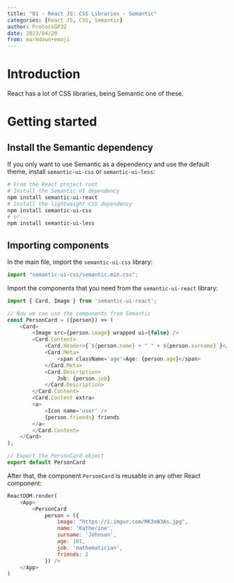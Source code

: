 ```yaml
---
title: "01 - React JS: CSS Libraries - Semantic"
categories: [React JS, CSS, Semantic]
author: ProtossGP32
date: 2023/04/20
from: markdown+emoji
---
```


# Introduction
React has a lot of CSS libraries, being Semantic one of these.

# Getting started
## Install the Semantic dependency
If you only want to use Semantic as a dependency and use the default theme, install `semantic-ui-css` or `semantic-ui-less`:

```.bash
# From the React project root
# Install the Semantic UI dependency
npm install semantic-ui-react
# Install the lightweight CSS dependency
npm install semantic-ui-css
# or...
npm install semantic-ui-less
```

## Importing components
In the main file, import the `semantic-ui-css` library:

```.js
import "semantic-ui-css/semantic.min.css";
``` 

Import the components that you need from the `semantic-ui-react` library:

```.js
import { Card, Image } from 'semantic-ui-react';

// Now we can use the components from Semantic
const PersonCard = ({person}) => (
    <Card>
        <Image src={person.image} wrapped ui={false} />
        <Card.Content>
            <Card.Header>{`${person.name} + " " + ${person.surname}`}</Card.Header>
            <Card.Meta>
                <span className='age'>Age: {person.age}</span>
            </Card.Meta>
            <Card.Description>
                Job: {person.job}
            </Card.Description>
        </Card.Content>
        <Card.Content extra>
        <a>
            <Icon name='user' />
            {person.friends} friends
        </a>
        </Card.Content>
    </Card>
);

// Export the PersonCard object
export default PersonCard
``` 

After that, the component `PersonCard` is reusable in any other React component:
```.js
ReactDOM.render(
    <App>
        <PersonCard
            person = ({
                image: "https://i.imgur.com/MK3eW3As.jpg",
                name: 'Katherine',
                surname: 'Johnson',
                age: 101,
                job: 'mathematician',
                friends: 2
            }) />
    </App>
)
```